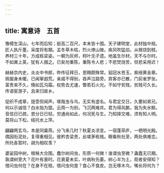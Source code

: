 ```yaml
---
---
---
```

title: 寓意诗　五首
---



豫樟生深山，七年而后知；挺高二百尺，本末皆十围。天子建明堂，此材独中规。匠人执斤墨，采度将有期。孟冬草木枯，烈火燎山陂。疾风吹猛焰，从根烧到枝。养材三十年，方成栋梁姿。一朝为灰烬，柯叶无孑遗。地虽生尔材，天不与尔时。不如粪上英，犹有人掇之。已矣勿重陈，重陈令人悲；不悲焚烧苦，但悲采用迟！

赫赫京内史，炎炎中书郎，昨传征拜日，恩赐颇殊常。貂冠水苍玉，紫绶黄金章。佩服身未暖，已闻窜遐荒。亲戚不得别，吞声泣路旁。宾客亦已散，门前雀罗张。富贵来不久，倏如瓦沟霜。权势去尤速，瞥若石火光。不如守贫贱，贫贱可久长。传语宦游子，且来归故乡。

促织不成章，提壶但闻声。嗟哉虫与鸟，无实有虚名。与君定交日，久要如弟兄。何以示诚信？白水指为盟。云雨一为别，飞沉两难并。君为得风鹏，我为失水鲸。音信日已疏，恩分日已轻。穷通尚如此，何况死与生。乃知择交难，须有知人明。莫将山下松，结托水上萍。

翩翩两玄鸟，本是同巢燕。分飞来几时？秋夏炎凉变。一宿蓬荜庐，一栖明光殿。偶因衔泥处，复得重相见。彼矜杏梁贵，此嗟茅栋贱。眼看秋社至，两处俱难恋。所托各暂时，胡为相叹羡？

婆娑园中树，根株大合围。蠢尔树间虫，形质一何微！谁谓虫至微？蛊蠹无已期。孰谓树至大？花叶有衰时。花衰夏未实，叶病秋先萎。树心半为土，观者安得知？借问虫何在？在身不在枝。借问虫何食？食心不食皮。岂无啄木鸟，嘴长将何为？